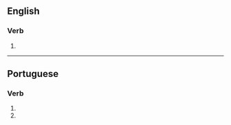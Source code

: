 ==English==

===Verb===
{{head|en|verb form}}

# {{en-third-person singular of|vaporize}}

----

==Portuguese==

===Verb===
{{pt-verb-form}}

# {{pt-verb form of|vaporizar|ar|subjunctive|present|singular|second}}
# {{pt-verb form of|vaporizar|ar|imperative|negative|singular|second}}